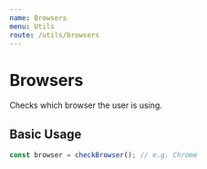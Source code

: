 ```yaml
---
name: Browsers
menu: Utils
route: /utils/browsers
---
```


# Browsers

Checks which browser the user is using.

## Basic Usage

```js
const browser = checkBrowser(); // e.g. Chrome
```
